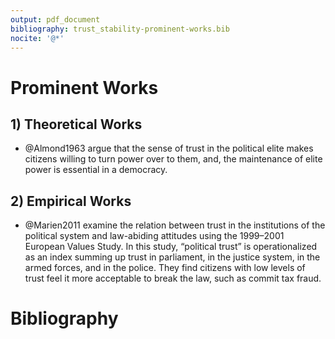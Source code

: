 ```yaml
---
output: pdf_document
bibliography: trust_stability-prominent-works.bib
nocite: '@*'
---
```


```{=tex}
\pagenumbering{arabic}
\setcounter{page}{4}
\renewcommand*{\thepage}{A\arabic{page}}
```

# Prominent Works
## 1) Theoretical Works
- @Almond1963 argue that the sense of trust in the political elite makes citizens willing to turn power over to them, and, the maintenance of elite power is essential in a democracy.

## 2) Empirical Works
- @Marien2011 examine the relation between trust in the institutions of the political system and law-abiding attitudes using the 1999–2001 European Values Study. In this study, "political trust" is operationalized as an index summing up trust in parliament, in the justice system, in the armed forces, and in the police. They find citizens with low levels of trust feel it more acceptable to break the law, such as commit tax fraud.

# Bibliography
